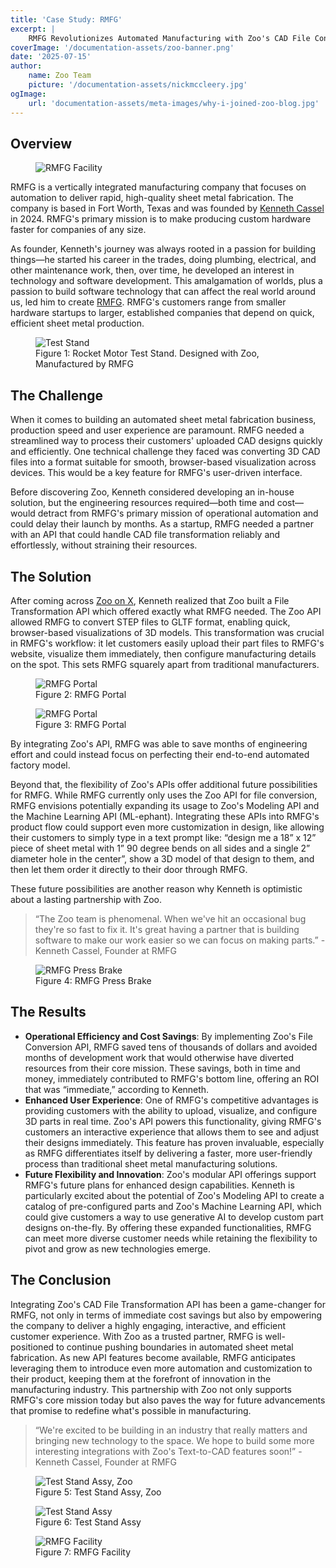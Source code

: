 ```yaml
---
title: 'Case Study: RMFG'
excerpt: |
    RMFG Revolutionizes Automated Manufacturing with Zoo's CAD File Conversion API.
coverImage: '/documentation-assets/zoo-banner.png'
date: '2025-07-15'
author:
    name: Zoo Team
    picture: '/documentation-assets/nickmccleery.jpg'
ogImage:
    url: 'documentation-assets/meta-images/why-i-joined-zoo-blog.jpg'
---
```


## Overview

<figure>
    <img src="/documentation-assets/case-studies/rmfg/rmfg-01.jpg" alt="RMFG Facility" />
</figure>

RMFG is a vertically integrated manufacturing company that focuses on automation to deliver rapid,
high-quality sheet metal fabrication. The company is based in Fort Worth, Texas and was founded by
[Kenneth Cassel](https://x.com/kennethcassel) in 2024. RMFG's primary mission is to make producing
custom hardware faster for companies of any size.

As founder, Kenneth's journey was always rooted in a passion for building things—he started his
career in the trades, doing plumbing, electrical, and other maintenance work, then, over time, he
developed an interest in technology and software development. This amalgamation of worlds, plus a
passion to build software technology that can affect the real world around us, led him to create
[RMFG](https://www.rmfg.com/). RMFG's customers range from smaller hardware startups to larger,
established companies that depend on quick, efficient sheet metal production.

<figure>
    <img src="/documentation-assets/case-studies/rmfg/test-stand-04.png" alt="Test Stand" />
    <figcaption>
        Figure 1: Rocket Motor Test Stand. Designed with Zoo, Manufactured by RMFG
    </figcaption>
</figure>

## The Challenge

When it comes to building an automated sheet metal fabrication business, production speed and user
experience are paramount. RMFG needed a streamlined way to process their customers' uploaded CAD
designs quickly and efficiently. One technical challenge they faced was converting 3D CAD files into
a format suitable for smooth, browser-based visualization across devices. This would be a key
feature for RMFG's user-driven interface.

Before discovering Zoo, Kenneth considered developing an in-house solution, but the engineering
resources required—both time and cost—would detract from RMFG's primary mission of operational
automation and could delay their launch by months. As a startup, RMFG needed a partner with an API
that could handle CAD file transformation reliably and effortlessly, without straining their
resources.

## The Solution

After coming across [Zoo on X](https://x.com/zoodotdev), Kenneth realized that Zoo built a File
Transformation API which offered exactly what RMFG needed. The Zoo API allowed RMFG to convert STEP
files to GLTF format, enabling quick, browser-based visualizations of 3D models. This transformation
was crucial in RMFG's workflow: it let customers easily upload their part files to RMFG's website,
visualize them immediately, then configure manufacturing details on the spot. This sets RMFG
squarely apart from traditional manufacturers.

<figure>
    <img src="/documentation-assets/case-studies/rmfg/rmfg-portal-01.png" alt="RMFG Portal" />
    <figcaption>Figure 2: RMFG Portal</figcaption>
</figure>

<figure>
    <img src="/documentation-assets/case-studies/rmfg/rmfg-portal-02.png" alt="RMFG Portal" />
    <figcaption>Figure 3: RMFG Portal</figcaption>
</figure>

By integrating Zoo's API, RMFG was able to save months of engineering effort and could instead focus
on perfecting their end-to-end automated factory model.

Beyond that, the flexibility of Zoo's APIs offer additional future possibilities for RMFG. While
RMFG currently only uses the Zoo API for file conversion, RMFG envisions potentially expanding its
usage to Zoo's Modeling API and the Machine Learning API (ML-ephant). Integrating these APIs into
RMFG's product flow could support even more customization in design, like allowing their customers
to simply type in a text prompt like: “design me a 18” x 12” piece of sheet metal with 1” 90 degree
bends on all sides and a single 2” diameter hole in the center”, show a 3D model of that design to
them, and then let them order it directly to their door through RMFG.

These future possibilities are another reason why Kenneth is optimistic about a lasting partnership
with Zoo.

> “The Zoo team is phenomenal. When we've hit an occasional bug they're so fast to fix it. It's
> great having a partner that is building software to make our work easier so we can focus on making
> parts.” - Kenneth Cassel, Founder at RMFG

<figure>
    <img src="/documentation-assets/case-studies/rmfg/rmfg-04.jpg" alt="RMFG Press Brake" />
    <figcaption>Figure 4: RMFG Press Brake</figcaption>
</figure>

## The Results

-   **Operational Efficiency and Cost Savings**: By implementing Zoo's File Conversion API, RMFG
    saved tens of thousands of dollars and avoided months of development work that would otherwise
    have diverted resources from their core mission. These savings, both in time and money,
    immediately contributed to RMFG's bottom line, offering an ROI that was “immediate,” according
    to Kenneth.
-   **Enhanced User Experience**: One of RMFG's competitive advantages is providing customers with
    the ability to upload, visualize, and configure 3D parts in real time. Zoo's API powers this
    functionality, giving RMFG's customers an interactive experience that allows them to see and
    adjust their designs immediately. This feature has proven invaluable, especially as RMFG
    differentiates itself by delivering a faster, more user-friendly process than traditional sheet
    metal manufacturing solutions.
-   **Future Flexibility and Innovation**: Zoo's modular API offerings support RMFG's future plans
    for enhanced design capabilities. Kenneth is particularly excited about the potential of Zoo's
    Modeling API to create a catalog of pre-configured parts and Zoo's Machine Learning API, which
    could give customers a way to use generative AI to develop custom part designs on-the-fly. By
    offering these expanded functionalities, RMFG can meet more diverse customer needs while
    retaining the flexibility to pivot and grow as new technologies emerge.

## The Conclusion

Integrating Zoo's CAD File Transformation API has been a game-changer for RMFG, not only in terms of
immediate cost savings but also by empowering the company to deliver a highly engaging, interactive,
and efficient customer experience. With Zoo as a trusted partner, RMFG is well-positioned to
continue pushing boundaries in automated sheet metal fabrication. As new API features become
available, RMFG anticipates leveraging them to introduce even more automation and customization to
their product, keeping them at the forefront of innovation in the manufacturing industry. This
partnership with Zoo not only supports RMFG's core mission today but also paves the way for future
advancements that promise to redefine what's possible in manufacturing.

> “We're excited to be building in an industry that really matters and bringing new technology to
> the space. We hope to build some more interesting integrations with Zoo's Text-to-CAD features
> soon!” - Kenneth Cassel, Founder at RMFG

<figure>
    <img
        src="/documentation-assets/case-studies/rmfg/test-stand-assy.png"
        alt="Test Stand Assy, Zoo"
    />
    <figcaption>Figure 5: Test Stand Assy, Zoo</figcaption>
</figure>

<figure>
    <img src="/documentation-assets/case-studies/rmfg/test-stand-01.png" alt="Test Stand Assy" />
    <figcaption>Figure 6: Test Stand Assy</figcaption>
</figure>

<figure>
    <img src="/documentation-assets/case-studies/rmfg/rmfg-03.jpg" alt="RMFG Facility" />
    <figcaption>Figure 7: RMFG Facility</figcaption>
</figure>
